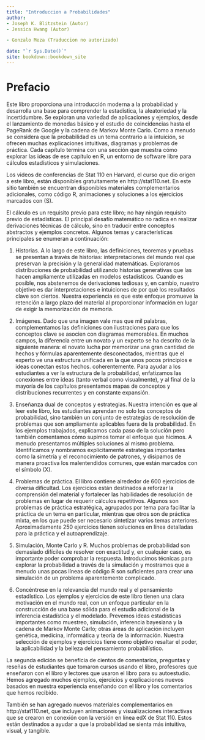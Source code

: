```yaml
--- 
title: "Introduccion a Probabilidades"
author: 
- Joseph K. Blitzstein (Autor) 
- Jessica Hwang (Autor)

- Gonzalo Meza (Traduccion no autorizado)

date: "`r Sys.Date()`"
site: bookdown::bookdown_site
---
```


# Prefacio {-}

Este libro proporciona una introducción moderna a la probabilidad y desarrolla una base para comprender la estadística, la aleatoriedad y la incertidumbre. Se exploran una variedad de aplicaciones y ejemplos, desde el lanzamiento de monedas básico y el estudio de coincidencias hasta el PageRank de Google y la cadena de Markov Monte Carlo. Como a menudo se considera que la probabilidad es un tema contrario a la intuición, se ofrecen muchas explicaciones intuitivas, diagramas y problemas de práctica. Cada capítulo termina con una sección que muestra cómo explorar las ideas de ese capítulo en R, un entorno de software libre para cálculos estadísticos y simulaciones.

Los videos de conferencias de Stat 110 en Harvard, el curso que dio origen a este libro, están disponibles gratuitamente en http://stat110.net. En este sitio también se encuentran disponibles materiales complementarios adicionales, como código R, animaciones y soluciones a los ejercicios marcados con (S).

El cálculo es un requisito previo para este libro; no hay ningún requisito previo de estadísticas. El principal desafío matemático no radica en realizar derivaciones técnicas de cálculo, sino en traducir entre conceptos abstractos y ejemplos concretos. Algunos temas y características principales se enumeran a continuación:

1. Historias. A lo largo de este libro, las definiciones, teoremas y pruebas se presentan a través de historias: interpretaciones del mundo real que preservan la precisión y la generalidad matemáticas. Exploramos distribuciones de probabilidad utilizando historias generativas que las hacen ampliamente utilizadas en modelos estadísticos. Cuando es posible, nos abstenemos de derivaciones tediosas y, en cambio, nuestro objetivo es dar interpretaciones e intuiciones de por qué los resultados clave son ciertos. Nuestra experiencia es que este enfoque promueve la retención a largo plazo del material al proporcionar información en lugar de exigir la memorización de memoria.

2. Imágenes. Dado que una imagen vale mas que mil palabras, complementamos las definiciones con ilustraciones para que los conceptos clave se asocien con diagramas memorables. En muchos campos, la diferencia entre un novato y un experto se ha descrito de la siguiente manera: el novato lucha por memorizar una gran cantidad de hechos y fórmulas aparentemente desconectados, mientras que el experto ve una estructura unificada en la que unos pocos principios e ideas conectan estos hechos. coherentemente. Para ayudar a los estudiantes a ver la estructura de la probabilidad, enfatizamos las conexiones entre ideas (tanto verbal como visualmente), y al final de la mayoría de los capítulos presentamos mapas de conceptos y distribuciones recurrentes y en constante expansión.

3. Enseñanza dual de conceptos y estrategias. Nuestra intención es que al leer este libro, los estudiantes aprendan no solo los conceptos de probabilidad, sino también un conjunto de estrategias de resolución de problemas que son ampliamente aplicables fuera de la probabilidad. En los ejemplos trabajados, explicamos cada paso de la solución pero también comentamos cómo supimos tomar el enfoque que hicimos. A menudo presentamos múltiples soluciones al mismo problema.
Identificamos y nombramos explícitamente estrategias importantes como la simetría y el reconocimiento de patrones, y disipamos de manera proactiva los malentendidos comunes, que están marcados con el símbolo (X).

4. Problemas de práctica. El libro contiene alrededor de 600 ejercicios de diversa dificultad. Los ejercicios están destinados a reforzar la comprensión del material y fortalecer las habilidades de resolución de problemas en lugar de requerir cálculos repetitivos. Algunos son problemas de práctica estratégica, agrupados por tema para facilitar la práctica de un tema en particular, mientras que otros son de práctica mixta, en los que puede ser necesario sintetizar varios temas anteriores. Aproximadamente 250 ejercicios tienen soluciones en línea detalladas para la práctica y el autoaprendizaje.

5. Simulación, Monte Carlo y R. Muchos problemas de probabilidad son demasiado difíciles de resolver con exactitud y, en cualquier caso, es importante poder comprobar la respuesta. Introducimos técnicas para explorar la probabilidad a través de la simulación y mostramos que a menudo unas pocas líneas de código R son suficientes para crear una simulación de un problema aparentemente complicado.

6. Concéntrese en la relevancia del mundo real y el pensamiento estadístico. Los ejemplos y ejercicios de este libro tienen una clara motivación en el mundo real, con un enfoque particular en la construcción de una base sólida para el estudio adicional de la inferencia estadística y el modelado. Prevemos ideas estadísticas importantes como muestreo, simulación, inferencia bayesiana y la cadena de Markov Monte Carlo; otras áreas de aplicación incluyen genética, medicina, informática y teoría de la información. Nuestra selección de ejemplos y ejercicios tiene como objetivo resaltar el poder, la aplicabilidad y la belleza del pensamiento probabilístico.

La segunda edición se beneficia de cientos de comentarios, preguntas y reseñas de estudiantes que tomaron cursos usando el libro, profesores que enseñaron con el libro y lectores que usaron el libro para su autoestudio. Hemos agregado muchos ejemplos, ejercicios y explicaciones nuevos basados en nuestra experiencia enseñando con el libro y los comentarios que hemos recibido.

También se han agregado nuevos materiales complementarios en http://stat110.net, que incluyen animaciones y visualizaciones interactivas que se crearon en conexión con la versión en línea edX de Stat 110. Estos están destinados a ayudar a que la probabilidad se sienta más intuitiva, visual, y tangible.

